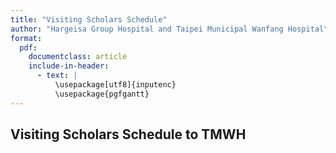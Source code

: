 ```yaml
---
title: "Visiting Scholars Schedule"
author: "Hargeisa Group Hospital and Taipei Municipal Wanfang Hospital"
format: 
  pdf:
    documentclass: article
    include-in-header:
      - text: |
          \usepackage[utf8]{inputenc}
          \usepackage{pgfgantt}
---
```



## Visiting Scholars Schedule to TMWH
\pagenumbering{gobble}

\begin{ganttchart}[vgrid,hgrid,progress label text={}, y unit chart=0.85cm]{1}{12}
    \gantttitle{2024}{12} \\ % Year 2024 with a total of 12 months

    \gantttitlelist{1,...,12}{1} \\ % Months from January to December
    
\ganttgroup{Batch 1}{5}{7} \\
\ganttmilestone{Dr. Chen, TMWH Pathologist TO HGH}{5} \\
    \ganttbar[progress=50]{Dr. Abdirahman (Hospital Director) MoU}{5}{5.5} \\
    \ganttbar[progress=50]{Dr. ? (ICP Director)}{5}{5.5} \\
    \ganttbar[progress=100]{Dr. Saed Osman (Orthopedic)}{5}{7} \\
    \ganttbar[progress=100]{Dr. Mohamed Hassan Nur (Resident, Orthopedic)}{5}{8} \\
    \ganttbar[progress=100]{Dr. Hassan Mohamed Nur (Resident, Orthopedic)}{5}{8} \\

%

\ganttgroup{Batch 2}{7}{9} \\
\ganttmilestone{Dr. Wei, TMWH Neurosurgeon TO HGH}{7} \\
    \ganttbar[progress=100]{Dr. Saed Mohamed Osman (Resident, Orthopedic)}{7}{10} \\
    \ganttbar[progress=100]{Dr. A/Rahman Atoosh Abdillahi (Resident, Orthopedic)}{7}{10} \\
    \ganttbar[progress=100]{Dr. Omar (Pathology)}{7}{9} \\
    \ganttbar[progress=100]{Dr. Ahmed Saeed (Orthopedic)}{7}{9} \\
    \ganttbar[progress=100]{Dr. Mustefe (Neurosurgery)}{7}{10} \\

% Dr. Mustefe (Emergency), Miss Rakia (Ward nurse)

\ganttgroup{Batch 3}{9}{11} \\
\ganttmilestone{TMWH Orthopedic surgeon TO HGH}{9} \\
    \ganttbar[progress=100]{Dr. Yassin Awil (Orthopedic)}{9}{11} \\
    \ganttbar[progress=100]{Dr. Abdulhamid (Neurosurgery)}{9}{11} \\
    \ganttbar[progress=100]{Dr. Ahmed (NCD clinic)}{9}{11} \\
    \ganttbar[progress=100]{Dr. ?? (NCD clinic)}{9}{11} \\
    \ganttbar[progress=100]{Mr. Ahmed (Nurse, OT director)}{9}{11}

% *** no \\ here *** Dr. Liban (ICU), Mr. Mustefe (Technician, Pathology)


\end{ganttchart}
